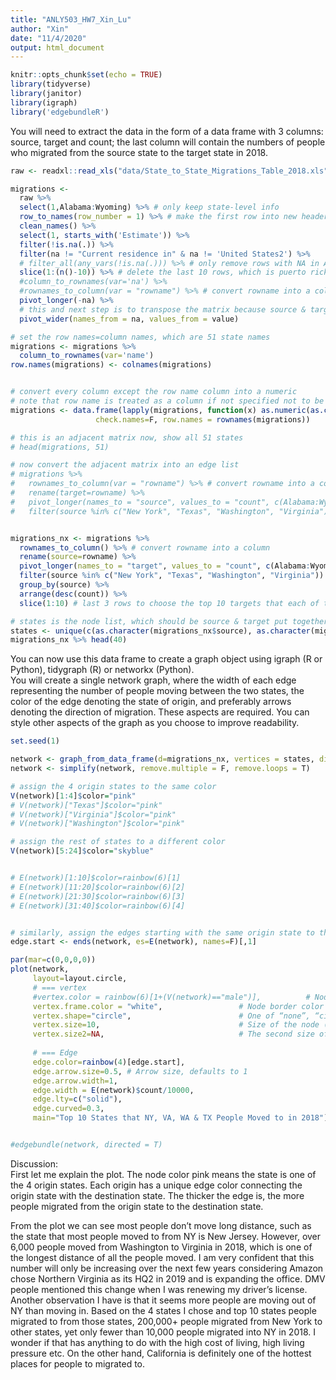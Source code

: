 ```yaml
---
title: "ANLY503_HW7_Xin_Lu"
author: "Xin"
date: "11/4/2020"
output: html_document
---
```


```r
knitr::opts_chunk$set(echo = TRUE)
library(tidyverse)
library(janitor)
library(igraph)
library('edgebundleR')
```

You will need to extract the data in the form of a data frame with 3 columns: source, target and count; the last column will contain the numbers of people who migrated from the source state to the target state in 2018.

```r
raw <- readxl::read_xls("data/State_to_State_Migrations_Table_2018.xls", skip = 6, col_names = T)

migrations <- 
  raw %>%
  select(1,Alabama:Wyoming) %>% # only keep state-level info
  row_to_names(row_number = 1) %>% # make the first row into new headers
  clean_names() %>%
  select(1, starts_with('Estimate')) %>%
  filter(!is.na(.)) %>%
  filter(na != "Current residence in" & na != 'United States2') %>%
  # filter_all(any_vars(!is.na(.))) %>% # only remove rows with NA in ALL columns
  slice(1:(n()-10)) %>% # delete the last 10 rows, which is puerto ricko & footnotes
  #column_to_rownames(var='na') %>%
  #rownames_to_column(var = "rowname") %>% # convert rowname into a column
  pivot_longer(-na) %>% 
  # this and next step is to transpose the matrix because source & target states should be switched
  pivot_wider(names_from = na, values_from = value)

# set the row names=column names, which are 51 state names
migrations <- migrations %>%
  column_to_rownames(var='name')
row.names(migrations) <- colnames(migrations)


# convert every column except the row name column into a numeric
# note that row name is treated as a column if not specified not to be converted
migrations <- data.frame(lapply(migrations, function(x) as.numeric(as.character(x))),
                   check.names=F, row.names = rownames(migrations))

# this is an adjacent matrix now, show all 51 states
# head(migrations, 51)

# now convert the adjacent matrix into an edge list
# migrations %>%
#   rownames_to_column(var = "rowname") %>% # convert rowname into a column
#   rename(target=rowname) %>%
#   pivot_longer(names_to = "source", values_to = "count", c(Alabama:Wyoming)) %>%
#   filter(source %in% c("New York", "Texas", "Washington", "Virginia"))


migrations_nx <- migrations %>%
  rownames_to_column() %>% # convert rowname into a column
  rename(source=rowname) %>%
  pivot_longer(names_to = "target", values_to = "count", c(Alabama:Wyoming)) %>%
  filter(source %in% c("New York", "Texas", "Washington", "Virginia")) %>%
  group_by(source) %>% 
  arrange(desc(count)) %>%
  slice(1:10) # last 3 rows to choose the top 10 targets that each of the 4 states moved to

# states is the node list, which should be source & target put together and remove duplicates
states <- unique(c(as.character(migrations_nx$source), as.character(migrations_nx$target)))
migrations_nx %>% head(40)
```

You can now use this data frame to create a graph object using igraph (R or Python), tidygraph (R) or networkx (Python).  
You will create a single network graph, where the width of each edge representing the number of people moving between the two states, the color of the edge denoting the state of origin, and preferably arrows denoting the direction of migration. These aspects are required. You can style other aspects of the graph as you choose to improve readability.
```r
set.seed(1)

network <- graph_from_data_frame(d=migrations_nx, vertices = states, directed = T)
network <- simplify(network, remove.multiple = F, remove.loops = T)

# assign the 4 origin states to the same color
V(network)[1:4]$color="pink"
# V(network)["Texas"]$color="pink"
# V(network)["Virginia"]$color="pink"
# V(network)["Washington"]$color="pink"

# assign the rest of states to a different color
V(network)[5:24]$color="skyblue"


# E(network)[1:10]$color=rainbow(6)[1]
# E(network)[11:20]$color=rainbow(6)[2]
# E(network)[21:30]$color=rainbow(6)[3]
# E(network)[31:40]$color=rainbow(6)[4]


# similarly, assign the edges starting with the same origin state to the same color
edge.start <- ends(network, es=E(network), names=F)[,1]

par(mar=c(0,0,0,0))
plot(network, 
     layout=layout.circle, 
     # === vertex
     #vertex.color = rainbow(6)[1+(V(network)=="male")],          # Node color
     vertex.frame.color = "white",                 # Node border color
     vertex.shape="circle",                        # One of “none”, “circle”, “square”, “csquare”, “rectangle” “crectangle”, “vrectangle”, “pie”, “raster”, or “sphere”
     vertex.size=10,                               # Size of the node (default is 15)
     vertex.size2=NA,                              # The second size of the node (e.g. for a rectangle)
    
     # === Edge
     edge.color=rainbow(4)[edge.start],
     edge.arrow.size=0.5, # Arrow size, defaults to 1
     edge.arrow.width=1,
     edge.width = E(network)$count/10000,
     edge.lty=c("solid"),
     edge.curved=0.3,
     main="Top 10 States that NY, VA, WA & TX People Moved to in 2018")


#edgebundle(network, directed = T)
```
Discussion:  
First let me explain the plot. The node color pink means the state is one of the 4 origin states. Each origin has a unique edge color connecting the origin state with the destination state. The thicker the edge is, the more people migrated from the origin state to the destination state. 

From the plot we can see most people don't move long distance, such as the state that most people moved to from NY is New Jersey. However, over 6,000 people moved from Washington to Virginia in 2018, which is one of the longest distance of all the people moved. I am very confident that this number will only be increasing over the next few years considering Amazon chose Northern Virginia as its HQ2 in 2019 and is expanding the office. DMV people mentioned this change when I was renewing my driver's license. Another observation I have is that it seems more people are moving out of NY than moving in. Based on the 4 states I chose and top 10 states people migrated to from those states, 200,000+ people migrated from New York to other states, yet only fewer than 10,000 people migrated into NY in 2018. I wonder if that has anything to do with the high cost of living, high living pressure etc. On the other hand, California is definitely one of the hottest places for people to migrated to.
